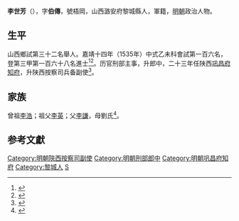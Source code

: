 {{明清人物信息框
| 姓名 = 李世芳
| 原名 =
| 圖片名稱= 
| 圖片大小 =
| 圖片說明 = 
| 最高職務 =
| 國家 = 大明 
| 爵位 =
| 籍貫 = 山西潞安府黎城縣
| 族裔 = 
| 字號 = 字伯傳
| 諡號 =
| 出生日期 = 生年不詳
| 出生地點 = <!---山西潞安府黎城縣--->
| 逝世日期 = 卒年不詳
| 逝世地點 =
| 墓葬 =
| 配偶 = 
| 親屬 = 
| 出身 =
* 嘉靖十年辛卯科舉人
* 嘉靖十四年乙未科同進士出身
| 經歷 =
| 著作 =  
}}
'''李世芳'''（{{bd|？||？|catIdx=}}），字'''伯傳'''，號梧岡，山西潞安府黎城縣人，軍籍，[[明朝|明朝]]政治人物。

== 生平 ==
山西鄉試第三十二名舉人。嘉靖十四年（1535年）中式乙未科會試第一百六名，登第三甲第一百六十八名進士<ref>{{Cite book|title=《皇明贡举考》卷五|author=[[张朝瑞|张朝瑞]]|publisher=《续修四库全书》史部第828册|year=|isbn=|location=|pages=}}</ref><ref>{{Cite book|title=贡举志五种 上|author=鲁小俊，江俊伟著|publisher=武汉大学出版社|year=2009|isbn=978-7-307-07043-1|location=武汉|pages=}}</ref>。历官刑部主事，升郎中，二十三年任陕西[[巩昌府|巩昌府]][[知府|知府]]，升陕西按察司兵备副使<ref>{{cite news|author=长治市地方志办公室|title=黎城县进士名录|url=http://www.dfz.changzhi.gov.cn/960rn.jsp?urltype=news.NewsContentUrl&wbnewsid=232151&wbtreeid=21514|accessdate=2013-08-14|newspaper=长治市地方志办公室|deadurl=yes|archiveurl=https://web.archive.org/web/20130818212726/http://www.dfz.changzhi.gov.cn/960rn.jsp?urltype=news.NewsContentUrl&wbnewsid=232151&wbtreeid=21514|archivedate=2013年8月18日|df=}}</ref>。

== 家族 ==
曾祖[[李浩|李浩]]；祖父[[李英|李英]]；父[[李謙|李謙]]，母劉氏<ref>{{Cite book|title=天一阁藏明代科举录选刊 登科录 点校本|author=龚延明主编|publisher=宁波出版社|year=2016|isbn=978-7-5526-2320-8|location=宁波|pages=|quote=《天一閣藏明代科舉錄選刊.登科錄》之《嘉靖十四年乙未科進士登科錄》}}</ref>。

==参考文獻==
{{reflist}}

{{start box}}
{{s-off}}
{{s-before|[[楊銓_(嘉靖癸未進士)|楊銓]]<br>}}
{{s-title|明朝巩昌府知府|1544年-}}
{{s-after|[[吴梦麟|吴梦麟]]<br>曲周人}}
{{end box}}

{{嘉靖十四年乙未科殿試金榜}}

{{DEFAULTSORT:Li李}}
[[Category:明朝陝西按察司副使|Category:明朝陝西按察司副使]]
[[Category:明朝刑部郎中|Category:明朝刑部郎中]]
[[Category:明朝巩昌府知府|Category:明朝巩昌府知府]]
[[Category:黎城人|Category:黎城人]]
[[Category:李姓|S]]